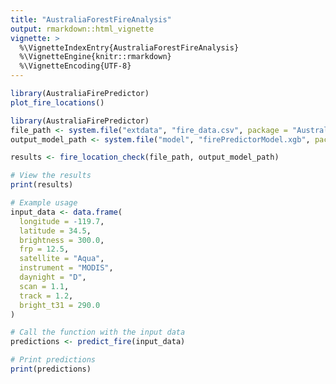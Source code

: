 ```yaml
---
title: "AustraliaForestFireAnalysis"
output: rmarkdown::html_vignette
vignette: >
  %\VignetteIndexEntry{AustraliaForestFireAnalysis}
  %\VignetteEngine{knitr::rmarkdown}
  %\VignetteEncoding{UTF-8}
---
```



```r
library(AustraliaFirePredictor)
plot_fire_locations()

```
```r
library(AustraliaFirePredictor)
file_path <- system.file("extdata", "fire_data.csv", package = "AustraliaFirePredictor")
output_model_path <- system.file("model", "firePredictorModel.xgb", package = "AustraliaFirePredictor")

results <- fire_location_check(file_path, output_model_path)

# View the results
print(results)
```
```r
# Example usage
input_data <- data.frame(
  longitude = -119.7,
  latitude = 34.5,
  brightness = 300.0,
  frp = 12.5,
  satellite = "Aqua",
  instrument = "MODIS",
  daynight = "D",
  scan = 1.1,
  track = 1.2,
  bright_t31 = 290.0
)

# Call the function with the input data
predictions <- predict_fire(input_data)

# Print predictions
print(predictions)
```
